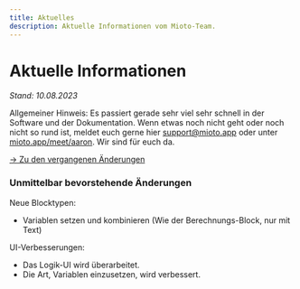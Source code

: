 ```yaml
---
title: Aktuelles
description: Aktuelle Informationen vom Mioto-Team.
---
```


# Aktuelle Informationen

*Stand: 10.08.2023*

Allgemeiner Hinweis: Es passiert gerade sehr viel sehr schnell in der Software und der Dokumentation. Wenn etwas noch nicht geht oder noch nicht so rund ist, meldet euch gerne hier [support@mioto.app](mailto:support@mioto.app "support@mioto.app") oder unter [mioto.app/meet/aaron](https://mioto.app/meet/aaron "mioto.app/meet/aaron"). Wir sind für euch da.

[-> Zu den vergangenen Änderungen](/blog "Changelog")

### Unmittelbar bevorstehende Änderungen

Neue Blocktypen:

* Variablen setzen und kombinieren (Wie der Berechnungs-Block, nur mit Text)

UI-Verbesserungen:

* Das Logik-UI wird überarbeitet.
* Die Art, Variablen einzusetzen, wird verbessert.
